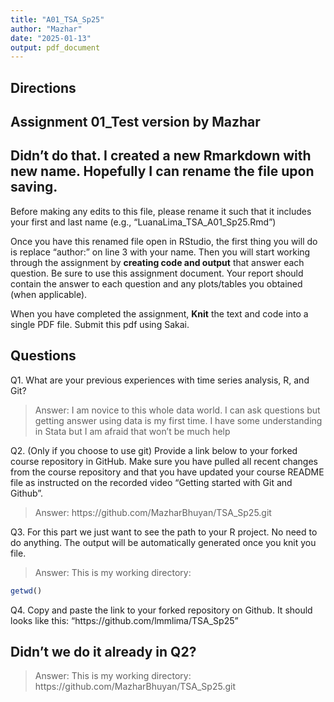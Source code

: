 ```yaml
---
title: "A01_TSA_Sp25"
author: "Mazhar"
date: "2025-01-13"
output: pdf_document
---
```


## Directions
## Assignment 01_Test version by Mazhar

## Didn't do that. I created a new Rmarkdown with new name. Hopefully I can rename the file upon saving.

Before making any edits to this file, please rename it such that it includes your first and last name (e.g., "LuanaLima_TSA_A01_Sp25.Rmd")



Once you have this renamed file open in RStudio, the first thing you will do is replace "author:" on line 3 with your name. 
Then you will start working through the assignment by  **creating code and output** that answer each question. Be sure to use this assignment document. Your report should contain the answer to each question and any plots/tables you obtained (when applicable).

When you have completed the assignment, **Knit** the text and code into a single PDF file.  Submit this pdf using Sakai. 

## Questions

Q1. What are your previous experiences with time series analysis, R, and Git? 

> Answer: I am novice to this whole data world. I can ask questions but getting answer using data is my first time. I have some understanding in Stata but I am afraid that won't be much help


Q2. (Only if you choose to use git) Provide a link below to your forked course repository in GitHub. Make sure you have pulled all recent changes from the course repository and that you have updated your course README file as instructed on the recorded video "Getting started with Git and Github". 

> Answer: https://github.com/MazharBhuyan/TSA_Sp25.git


Q3. For this part we just want to see the path to your R project. No need to do anything. The output will be automatically generated once you knit you file. 

> Answer: This is my working directory:

```r
getwd()
```

Q4. Copy and paste the link to your forked repository on Github. It should looks like this: "https://github.com/lmmlima/TSA_Sp25"

## Didn't we do it already in Q2?

> Answer: This is my working directory: https://github.com/MazharBhuyan/TSA_Sp25.git

